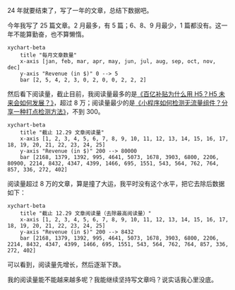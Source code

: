 24 年就要结束了，写了一年的文章，总结下数据吧。

今年我写了 25 篇文章。2 月最多，有 5 篇；6、8、9 月最少，1 篇都没有。这一年不能算勤奋，也不算懒惰。

```mermaid
xychart-beta
    title "每月文章数量"
    x-axis [jan, feb, mar, apr, may, jun, jul, aug, sep, oct, nov, dec]
    y-axis "Revenue (in $)" 0 --> 5
    bar [2, 5, 4, 2, 3, 0, 2, 0, 0, 2, 2, 2]
```

然后看下阅读量，截止目前，我阅读量最多的是[《百亿补贴为什么用 H5？H5 未来会如何发展？》](https://juejin.cn/post/7344325496983732250)，超过 8 万；阅读量最少的是[《小程序如何检测无流量组件？分享一种打点检测方法》](https://juejin.cn/post/7445927415157456931?searchId=20241229224045B64AB30888005CF4F730)，不到 300。

```mermaid
xychart-beta
    title "截止 12.29 文章阅读量"
    x-axis [1, 2, 3, 4, 5, 6, 7, 8, 9, 10, 11, 12, 13, 14, 15, 16, 17, 18, 19, 20, 21, 22, 23, 24, 25]
    y-axis "Revenue (in $)" 200 --> 80000
    bar [2168, 1379, 1392, 995, 4641, 5073, 1678, 3903, 6800, 2206, 80900, 2214, 8432, 4347, 4399, 1466, 695, 1551, 543, 564, 762, 764, 857, 336, 272, 402]
```

阅读量超过 8 万的文章，算是撞了大运，我平时没有这个水平，把它去除后数据如下：

```mermaid
xychart-beta
    title "截止 12.29 文章阅读量（去除最高阅读量）"
    x-axis [1, 2, 3, 4, 5, 6, 7, 8, 9, 10, 11, 12, 13, 14, 15, 16, 17, 18, 19, 20, 21, 22, 23, 24, 25]
    y-axis "Revenue (in $)" 200 --> 8432
    bar [2168, 1379, 1392, 995, 4641, 5073, 1678, 3903, 6800, 2206, 2214, 8432, 4347, 4399, 1466, 695, 1551, 543, 564, 762, 764, 857, 336, 272, 402]
```

可以看到，阅读量先增长，然后逐渐下跌。

我的阅读量能不能越来越多呢？我能继续坚持写文章吗？说实话我心里没底。
